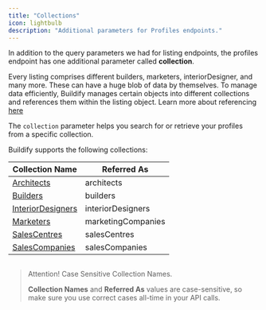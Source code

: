 ```yaml
---
title: "Collections"
icon: lightbulb
description: "Additional parameters for Profiles endpoints."
---
```


In addition to the query parameters we had for listing endpoints, the profiles endpoint has one additional parameter called **collection**.

Every listing comprises different builders, marketers, interiorDesigner, and many more. These can have a huge blob of data by themselves. To manage data efficiently, Buildify manages certain objects into different collections and references them within the listing object. Learn more about referencing [here](/reference/referrencing)

The `collection` parameter helps you search for or retrieve your profiles from a specific collection.

Buildify supports the following collections:

| Collection Name                                   | Referred As        |
| ------------------------------------------------- | ------------------ |
| [Architects](/reference/architect)                | architects         |
| [Builders](/reference/builder)                    | builders           |
| [InteriorDesigners](/reference/interior-designer) | interiorDesigners  |
| [Marketers](/reference/marketer)                  | marketingCompanies |
| [SalesCentres](https://buildify.readme.io/reference/sales-centre)           | salesCentres       |
| [SalesCompanies](/reference/sales-company)        | salesCompanies     |

> ## <Icon icon="road-barrier" />
>
> Attention! Case Sensitive Collection Names.
>
> **Collection Names** and **Referred As** values are case-sensitive, so make sure you use correct cases all-time in your API calls.
